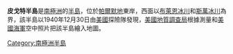 {{expand|time=2015-07-01T06:45:11+00:00}}
{{unreferenced|time=2015-07-01T06:45:11+00:00}}
'''皮戈特半島'''是[[南極洲|南極洲]]的[[半島|半島]]，位於[[帕爾默地|帕爾默地]]東岸，西面以[[布萊恩冰川|布萊恩冰川]]和[[斯萬冰川|斯萬冰川]]為界，該半島以1940年12月30日由[[美國|美國]]探險隊發現，[[美國地質調查局|美國地質調查局]]根據測量和[[美國海軍|美國海軍]]空中照片把該半島繪入地圖。

{{coord|73|43|S|61|20|W|display=title}}

[[Category:南極洲半島|Category:南極洲半島]]